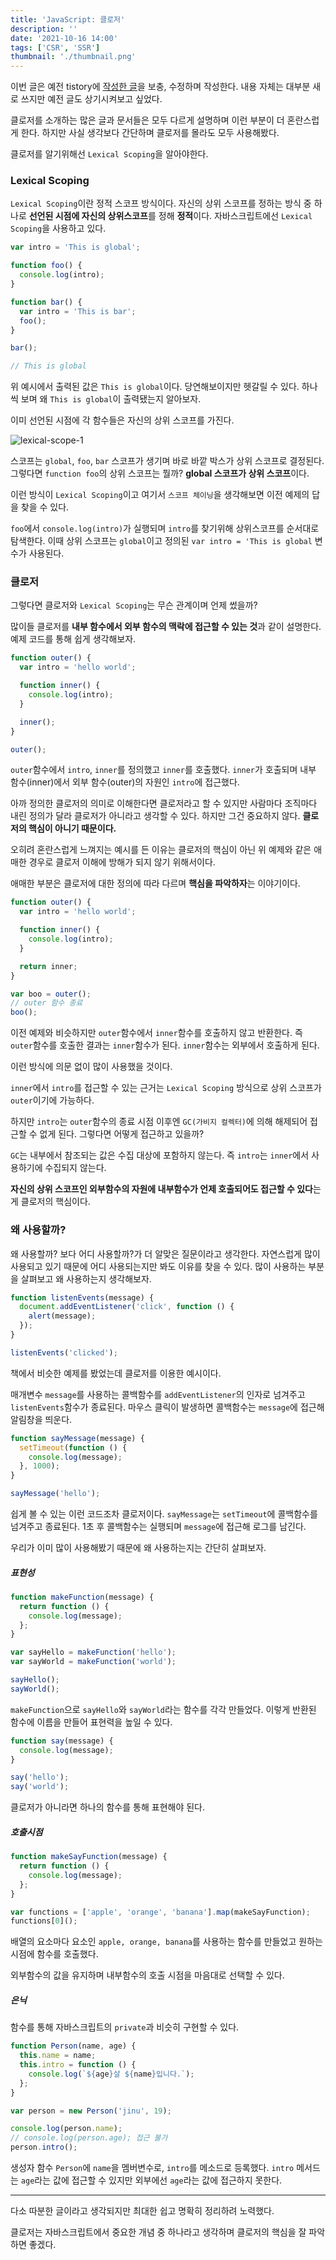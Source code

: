```yaml
---
title: 'JavaScript: 클로저'
description: ''
date: '2021-10-16 14:00'
tags: ['CSR', 'SSR']
thumbnail: './thumbnail.png'
---
```


이번 글은 예전 tistory에 [작성한 글](https://wlswoo.tistory.com/49?category=861943)을 보충, 수정하며 작성한다.
내용 자체는 대부분 새로 쓰지만 예전 글도 상기시켜보고 싶었다.

클로저를 소개하는 많은 글과 문서들은 모두 다르게 설명하며 이런 부분이 더 혼란스럽게 한다. 하지만 사실 생각보다 간단하며 클로저를 몰라도 모두 사용해봤다.

클로저를 알기위해선 `Lexical Scoping`을 알아야한다.

### Lexical Scoping

`Lexical Scoping`이란 정적 스코프 방식이다. 자신의 상위 스코프를 정하는 방식 중 하나로 **선언된 시점에 자신의 상위스코프**를 정해 **정적**이다. 자바스크립트에선 `Lexical Scoping`을 사용하고 있다.

```javascript
var intro = 'This is global';

function foo() {
  console.log(intro);
}

function bar() {
  var intro = 'This is bar';
  foo();
}

bar();

// This is global
```

위 예시에서 출력된 값은 `This is global`이다. 당연해보이지만 헷갈릴 수 있다. 하나씩 보며 왜 `This is global`이 출력됐는지 알아보자.

이미 선언된 시점에 각 함수들은 자신의 상위 스코프를 가진다.

![lexical-scope-1](./lexical-scope-1.png)

스코프는 `global`, `foo`, `bar` 스코프가 생기며 바로 바깥 박스가 상위 스코프로 결정된다.
그렇다면 `function foo`의 상위 스코프는 뭘까? **global 스코프가 상위 스코프**이다.

이런 방식이 `Lexical Scoping`이고 여기서 `스코프 체이닝`을 생각해보면 이전 예제의 답을 찾을 수 있다.

`foo`에서 `console.log(intro)`가 실행되며 `intro`를 찾기위해 상위스코프를 순서대로 탐색한다. 이때 상위 스코프는 `global`이고 정의된 `var intro = 'This is global` 변수가 사용된다.

### 클로저

그렇다면 클로저와 `Lexical Scoping`는 무슨 관계이며 언제 썼을까?

많이들 클로저를 **내부 함수에서 외부 함수의 맥락에 접근할 수 있는 것**과 같이 설명한다. 예제 코드를 통해 쉽게 생각해보자.

```javascript
function outer() {
  var intro = 'hello world';

  function inner() {
    console.log(intro);
  }

  inner();
}

outer();
```

`outer`함수에서 `intro`, `inner`를 정의했고 `inner`를 호출했다. `inner`가 호출되며 내부 함수(inner)에서 외부 함수(outer)의 자원인 `intro`에 접근했다.

아까 정의한 클로저의 의미로 이해한다면 클로저라고 할 수 있지만 사람마다 조직마다 내린 정의가 달라 클로저가 아니라고 생각할 수 있다. 하지만 그건 중요하지 않다. **클로저의 핵심이 아니기 때문이다.**

오히려 혼란스럽게 느껴지는 예시를 든 이유는 클로저의 핵심이 아닌 위 예제와 같은 애매한 경우로 클로저 이해에 방해가 되지 않기 위해서이다.

애매한 부분은 클로저에 대한 정의에 따라 다르며 **핵심을 파악하자**는 이야기이다.

```javascript
function outer() {
  var intro = 'hello world';

  function inner() {
    console.log(intro);
  }

  return inner;
}

var boo = outer();
// outer 함수 종료
boo();
```

이전 예제와 비슷하지만 `outer`함수에서 `inner`함수를 호출하지 않고 반환한다. 즉 `outer`함수를 호출한 결과는 `inner`함수가 된다. `inner`함수는 외부에서 호출하게 된다.

이런 방식에 의문 없이 많이 사용했을 것이다.

`inner`에서 `intro`를 접근할 수 있는 근거는 `Lexical Scoping` 방식으로 상위 스코프가 `outer`이기에 가능하다.

하지만 `intro`는 `outer`함수의 종료 시점 이후엔 `GC(가비지 컬렉터)`에 의해 해제되어 접근할 수 없게 된다. 그렇다면 어떻게 접근하고 있을까?

`GC`는 내부에서 참조되는 값은 수집 대상에 포함하지 않는다. 즉 `intro`는 `inner`에서 사용하기에 수집되지 않는다.

**자신의 상위 스코프인 외부함수의 자원에 내부함수가 언제 호출되어도 접근할 수 있다**는게 클로저의 핵심이다.

### 왜 사용할까?

왜 사용할까? 보다 어디 사용할까?가 더 알맞은 질문이라고 생각한다. 자연스럽게 많이 사용되고 있기 때문에 어디 사용되는지만 봐도 이유를 찾을 수 있다. 많이 사용하는 부분을 살펴보고 왜 사용하는지 생각해보자.

```javascript
function listenEvents(message) {
  document.addEventListener('click', function () {
    alert(message);
  });
}

listenEvents('clicked');
```

책에서 비슷한 예제를 봤었는데 클로저를 이용한 예시이다.

매개변수 `message`를 사용하는 콜백함수를 `addEventListener`의 인자로 넘겨주고 `listenEvents`함수가 종료된다. 마우스 클릭이 발생하면 콜백함수는 `message`에 접근해 알림창을 띄운다.

```javascript
function sayMessage(message) {
  setTimeout(function () {
    console.log(message);
  }, 1000);
}

sayMessage('hello');
```

쉽게 볼 수 있는 이런 코드조차 클로저이다. `sayMessage`는 `setTimeout`에 콜백함수를 넘겨주고 종료된다. 1초 후 콜백함수는 실행되며 `message`에 접근해 로그를 남긴다.

우리가 이미 많이 사용해봤기 때문에 왜 사용하는지는 간단히 살펴보자.

##### 표현성

```javascript
function makeFunction(message) {
  return function () {
    console.log(message);
  };
}

var sayHello = makeFunction('hello');
var sayWorld = makeFunction('world');

sayHello();
sayWorld();
```

`makeFunction`으로 `sayHello`와 `sayWorld`라는 함수를 각각 만들었다. 이렇게 반환된 함수에 이름을 만들어 표현력을 높일 수 있다.

```javascript
function say(message) {
  console.log(message);
}

say('hello');
say('world');
```

클로저가 아니라면 하나의 함수를 통해 표현해야 된다.

##### 호출시점

```javascript
function makeSayFunction(message) {
  return function () {
    console.log(message);
  };
}

var functions = ['apple', 'orange', 'banana'].map(makeSayFunction);
functions[0]();
```

배열의 요소마다 요소인 `apple, orange, banana`를 사용하는 함수를 만들었고 원하는 시점에 함수를 호출했다.

외부함수의 값을 유지하며 내부함수의 호출 시점을 마음대로 선택할 수 있다.

##### 은닉

함수를 통해 자바스크립트의 `private`과 비슷히 구현할 수 있다.

```javascript
function Person(name, age) {
  this.name = name;
  this.intro = function () {
    console.log(`${age}살 ${name}입니다.`);
  };
}

var person = new Person('jinu', 19);

console.log(person.name);
// console.log(person.age); 접근 불가
person.intro();
```

생성자 함수 `Person`에 `name`을 멤버변수로, `intro`를 메소드로 등록했다. `intro` 메서드는 `age`라는 값에 접근할 수 있지만 외부에선 `age`라는 값에 접근하지 못한다.

---

다소 따분한 글이라고 생각되지만 최대한 쉽고 명확히 정리하려 노력했다.

클로저는 자바스크립트에서 중요한 개념 중 하나라고 생각하며 클로저의 핵심을 잘 파악하면 좋겠다.
